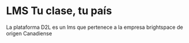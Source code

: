 # LMS Tu clase, tu país
La plataforma D2L es un lms que pertenece a la empresa brightspace de origen Canadiense